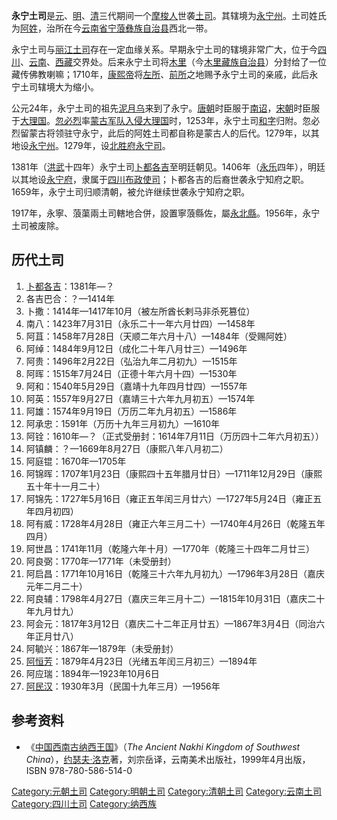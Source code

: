 {{土司政權
|名称= 永宁土司
|土司姓氏= [[阿姓|阿姓]]
|土司民族= [[摩梭人|纳西族摩梭人]]
|官銜= [[知府|知府]]
|治所= [[永宁州_(丽江路)|永宁州]]<br>（今[[云南省|云南省]][[宁蒗彝族自治县|宁蒗彝族自治县]]）
|始封者=[[卜都各吉|卜都各吉]]
|始祖=[[泥月乌|泥月乌]]
|開始年=1381年
|撤銷年= 1956年
|撤銷原因= 废除土司制度
}}
'''永宁土司'''是[[元|元]]、[[明|明]]、[[清|清]]三代期间一个[[摩梭人|摩梭人]]世袭[[土司|土司]]。其辖境为[[永宁州_(丽江路)|永宁州]]。土司姓氏为[[阿姓|阿姓]]，治所在今[[云南省|云南省]][[宁蒗彝族自治县|宁蒗彝族自治县]]西北一带。

永宁土司与[[丽江土司|丽江土司]]存在一定血缘关系。早期永宁土司的辖境非常广大，位于今[[四川|四川]]、[[云南|云南]]、[[西藏|西藏]]交界处。后来永宁土司将[[木里土司|木里]]（今[[木里藏族自治县|木里藏族自治县]]）分封给了一位藏传佛教喇嘛；1710年，[[康熙帝|康熙帝]]将[[左所|左所]]、[[前所|前所]]之地赐予永宁土司的亲戚，此后永宁土司辖境大为缩小。

公元24年，永宁土司的祖先[[泥月乌|泥月乌]]来到了永宁。[[唐朝|唐朝]]时臣服于[[南诏|南诏]]，[[宋朝|宋朝]]时臣服于[[大理国|大理国]]。[[忽必烈|忽必烈]]率[[蒙古入侵大理|蒙古军队入侵大理国]]时，1253年，永宁土司[[和字|和字]]归附。忽必烈留蒙古将领驻守永宁，此后的阿姓土司都自称是蒙古人的后代。1279年，以其地设[[永宁州_(丽江路)|永宁州]]。1279年，设[[北胜府|北胜府]][[永宁司|永宁司]]。

1381年（[[洪武|洪武]]十四年）永宁土司[[卜都各吉|卜都各吉]]至明廷朝见。1406年（[[永乐|永乐]]四年），明廷以其地设[[永宁府|永宁府]]，隶属于[[四川布政使司|四川布政使司]]；卜都各吉的后裔世袭永宁知府之职。1659年，永宁土司归顺清朝，被允许继续世袭永宁知府之职。

1917年，永寧、蒗蕖兩土司轄地合併，設置寧蒗縣佐，屬[[永北縣|永北縣]]。1956年，永宁土司被废除。

==历代土司==
#[[卜都各吉|卜都各吉]]：1381年—？
#各吉巴合：？—1414年
#卜撒：1414年—1417年10月（被左所酋长剌马非杀死篡位）
#南八：1423年7月31日（永乐二十一年六月廿四）—1458年
#阿苴：1458年7月28日（天顺二年六月十八）—1484年（受赐阿姓）
#阿绰：1484年9月12日（成化二十年八月廿三）—1496年
#阿贵：1496年2月22日（弘治九年二月初九）—1515年
#阿晖：1515年7月24日（正德十年六月十四）—1530年
#阿和：1540年5月29日（嘉靖十九年四月廿四）—1557年
#阿英：1557年9月27日（嘉靖三十六年九月初五）—1574年
#阿雄：1574年9月19日（万历二年九月初五）—1586年
#阿承忠：1591年（万历十九年三月初九）—1610年
#阿铨：1610年—？（正式受册封：1614年7月11日（万历四十二年六月初五））
#阿镇麟：？—1669年8月27日（康熙八年八月初二）
#阿庭锟：1670年—1705年
#阿锦晖：1707年1月23日（康熙四十五年腊月廿日）—1711年12月29日（康熙五十年十一月二十）
#阿锦先：1727年5月16日（雍正五年闰三月廿六）—1727年5月24日（雍正五年四月初四）
#阿有威：1728年4月28日（雍正六年三月二十）—1740年4月26日（乾隆五年四月）
#阿世昌：1741年11月（乾隆六年十月）—1770年（乾隆三十四年二月廿三）
#阿良弼：1770年—1771年（未受册封）
#阿启昌：1771年10月16日（乾隆三十六年九月初九）—1796年3月28日（嘉庆元年二月二十）
#阿良辅：1798年4月27日（嘉庆三年三月十二）—1815年10月31日（嘉庆二十年九月廿九）
#阿会元：1817年3月12日（嘉庆二十二年正月廿五）—1867年3月4日（同治六年正月廿八）
#阿毓兴：1867年—1879年（未受册封）
#[[阿恒芳|阿恒芳]]：1879年4月23日（光绪五年闰三月初三）—1894年
#阿应瑞：1894年—1923年10月6日
#[[阿民汉|阿民汉]]：1930年3月（民国十九年三月）—1956年

==参考资料==
*《[[中国西南古纳西王国|中国西南古纳西王国]]》（''The Ancient Nakhi Kingdom of Southwest China''），[[约瑟夫·洛克|约瑟夫·洛克]]著，刘宗岳译，云南美术出版社，1999年4月出版，ISBN 978-780-586-514-0

{{云南土司}}

[[Category:元朝土司|Category:元朝土司]]
[[Category:明朝土司|Category:明朝土司]]
[[Category:清朝土司|Category:清朝土司]]
[[Category:云南土司|Category:云南土司]]
[[Category:四川土司|Category:四川土司]]
[[Category:纳西族|Category:纳西族]]